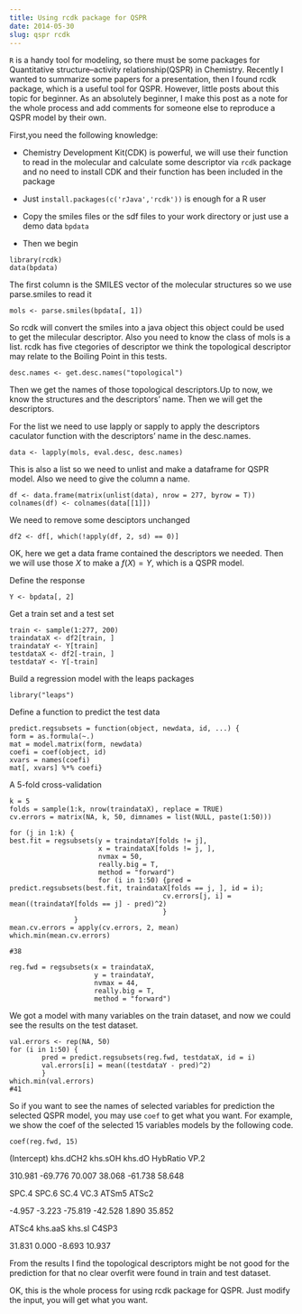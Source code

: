```yaml
---
title: Using rcdk package for QSPR
date: 2014-05-30
slug: qspr rcdk
---
```


`R` is a handy tool for modeling, so there must be some packages for  Quantitative structure–activity relationship(QSPR) in Chemistry. Recently I wanted to summarize some papers for a presentation, then I found rcdk package, which is a useful tool for QSPR. However, little posts about this topic for beginner. As an absolutely beginner, I make this post as a note for the whole process and add comments for someone else to reproduce a QSPR model by their own.

First,you need the following knowledge:

- Chemistry Development Kit(CDK) is powerful, we will use their function to read in the molecular and calculate some descriptor via `rcdk` package and no need to install CDK and their function has been included in the package

- Just `install.packages(c('rJava','rcdk'))` is enough for a R user

- Copy the smiles files or the sdf files to your work directory or just use a demo data `bpdata`

- Then we begin

~~~
library(rcdk)
data(bpdata)
~~~

The first column is the SMILES vector of the molecular structures so we use parse.smiles to read it

~~~
mols <- parse.smiles(bpdata[, 1])
~~~

So rcdk will convert the smiles into a java object this object could be used to get the milecular descriptor. Also you need to know the class of mols is a list. rcdk has five ctegories of descriptor we think the topological descriptor may relate to the Boiling Point in this tests.

~~~
desc.names <- get.desc.names("topological")
~~~

Then we get the names of those topological descriptors.Up to now, we know the structures and the descriptors' name. Then we will get the descriptors.

For the list we need to use lapply or sapply to apply the descriptors caculator function with the descriptors' name in the desc.names.

~~~
data <- lapply(mols, eval.desc, desc.names)
~~~

This is also a list so we need to unlist and make a dataframe for QSPR  model. Also we need to give the column a name.

~~~
df <- data.frame(matrix(unlist(data), nrow = 277, byrow = T))
colnames(df) <- colnames(data[[1]])
~~~

We need to remove some desciptors unchanged

~~~
df2 <- df[, which(!apply(df, 2, sd) == 0)]
~~~

OK, here we get a data frame contained the descriptors we needed. Then we will use those $X$ to make a $f(X) = Y$, which is a QSPR model.

Define the response

~~~
Y <- bpdata[, 2]
~~~

Get a train set and a test set

~~~
train <- sample(1:277, 200)
traindataX <- df2[train, ]
traindataY <- Y[train]
testdataX <- df2[-train, ]
testdataY <- Y[-train]
~~~
Build a regression model with the leaps packages

~~~
library("leaps")
~~~

Define a function to predict the test data

~~~
predict.regsubsets = function(object, newdata, id, ...) {
form = as.formula(~.)
mat = model.matrix(form, newdata)
coefi = coef(object, id)
xvars = names(coefi)
mat[, xvars] %*% coefi}
~~~

A 5-fold cross-validation

~~~
k = 5
folds = sample(1:k, nrow(traindataX), replace = TRUE)
cv.errors = matrix(NA, k, 50, dimnames = list(NULL, paste(1:50)))

for (j in 1:k) {
best.fit = regsubsets(y = traindataY[folds != j],
                      x = traindataX[folds != j, ],
                      nvmax = 50, 
                      really.big = T, 
                      method = "forward")
                      for (i in 1:50) {pred = predict.regsubsets(best.fit, traindataX[folds == j, ], id = i);
                                      cv.errors[j, i] = mean((traindataY[folds == j] - pred)^2)
                                      }
                }
mean.cv.errors = apply(cv.errors, 2, mean)
which.min(mean.cv.errors)

#38

reg.fwd = regsubsets(x = traindataX,
                     y = traindataY,
                     nvmax = 44, 
                     really.big = T, 
                     method = "forward")
~~~

We got a model with many variables on the train dataset, and now we could see the results on the test dataset.

~~~
val.errors <- rep(NA, 50)
for (i in 1:50) {
        pred = predict.regsubsets(reg.fwd, testdataX, id = i)
        val.errors[i] = mean((testdataY - pred)^2)
        }
which.min(val.errors)
#41
~~~
So if you want to see the names of selected variables for prediction the selected QSPR model, you may use `coef` to get what you want. For example, we show the coef of the selected 15 variables models by the following code.

~~~
coef(reg.fwd, 15)
~~~

(Intercept)    khs.dCH2     khs.sOH      khs.dO    HybRatio        VP.2 

310.981     -69.776      70.007      38.068     -61.738      58.648 

SPC.4       SPC.6        SC.4        VC.3       ATSm5       ATSc2 

-4.957      -3.223     -75.819     -42.528       1.890      35.852 

ATSc4     khs.aaS      khs.sI       C4SP3 

31.831       0.000      -8.693      10.937


From the results I find the  topological descriptors might be not good for the prediction for that no clear overfit were found in train and test dataset. 

OK, this is the whole process for using rcdk package for QSPR. Just modify the input, you will get what you want.
